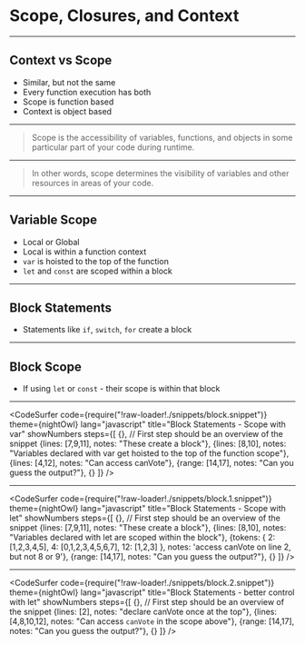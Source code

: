 
# Scope, Closures, and Context 

---

## Context vs Scope

* Similar, but not the same
* Every function execution has both 
* Scope is function based
* Context is object based

---

> Scope is the accessibility of variables, functions, and objects in some particular part of your code during runtime. 

---

>  In other words, scope determines the visibility of variables and other resources in areas of your code.

---

## Variable Scope

* Local or Global 
* Local is within a function context
* `var` is hoisted to the top of the function 
* `let` and `const` are scoped within a block 

---

## Block Statements

* Statements like `if`, `switch`, `for` create a block

---

## Block Scope

* If using `let` or `const` - their scope is within that block

---

<CodeSurfer
  code={require("!raw-loader!./snippets/block.snippet")}
  theme={nightOwl}
  lang="javascript"
  title="Block Statements - Scope with var"
  showNumbers
  steps={[
    {}, // First step should be an overview of the snippet
    {lines: [7,9,11], notes: "These create a block"},
    {lines: [8,10], notes: "Variables declared with var get hoisted to the top of the function scope"},
    {lines: [4,12], notes: "Can access canVote"},
    {range: [14,17], notes: "Can you guess the output?"},
    {}
  ]}
/>

---

<CodeSurfer
  code={require("!raw-loader!./snippets/block.1.snippet")}
  theme={nightOwl}
  lang="javascript"
  title="Block Statements - Scope with let"
  showNumbers
  steps={[
    {}, // First step should be an overview of the snippet
    {lines: [7,9,11], notes: "These create a block"},
    {lines: [8,10], notes: "Variables declared with let are scoped within the block"},
    {tokens: {
        2: [1,2,3,4,5],
        4: [0,1,2,3,4,5,6,7],
        12: [1,2,3]
    }, notes: 'access canVote on line 2, but not 8 or 9'},
    {range: [14,17], notes: "Can you guess the output?"},
    {}
  ]}
/>

---
<CodeSurfer
  code={require("!raw-loader!./snippets/block.2.snippet")}
  theme={nightOwl}
  lang="javascript"
  title="Block Statements - better control with let"
  showNumbers
  steps={[
    {}, // First step should be an overview of the snippet
    {lines: [2], notes: "declare canVote once at the top"},
    {lines: [4,8,10,12], notes: "Can access `canVote` in the scope above"},
    {range: [14,17], notes: "Can you guess the output?"},
    {}
  ]}
/>
